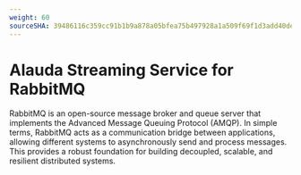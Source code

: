 ```yaml
---
weight: 60
sourceSHA: 39486116c359cc91b1b9a878a05bfea75b497928a1a509f69f1d3add40de507b
---
```


# Alauda Streaming Service for RabbitMQ

RabbitMQ is an open-source message broker and queue server that implements the Advanced Message Queuing Protocol (AMQP). In simple terms, RabbitMQ acts as a communication bridge between applications, allowing different systems to asynchronously send and process messages. This provides a robust foundation for building decoupled, scalable, and resilient distributed systems.

<ExternalSite name="rabbitmq" />
